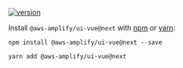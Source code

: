 
[![version](https://img.shields.io/npm/v/@aws-amplify/ui-vue/next.svg)](https://www.npmjs.com/package/@aws-amplify/ui-angular/v/next)

Install `@aws-amplify/ui-vue@next` with [npm](https://www.npmjs.com/) or [yarn](https://yarnpkg.com/):

<BlockSwitcher>
<Block name="npm">

```shell
npm install @aws-amplify/ui-vue@next --save
```

</Block>
<Block name="yarn">

```shell
yarn add @aws-amplify/ui-vue@next
```

</Block>
</BlockSwitcher>
